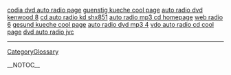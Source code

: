 <a href= http://radio.oldbigtits.cn/codia-dvd-auto-radio.html >codia dvd auto radio page</a>   <a href= http://kueche.oldbigtits.cn/guenstig-kueche.html >guenstig kueche cool page</a>   <a href= http://radio.oldbigtits.cn/auto-radio-dvd-kenwood.html >auto radio dvd kenwood 8</a>   <a href= http://radio.oldbigtits.cn/cd-auto-radio-kd-shx851.html >cd auto radio kd shx851</a>   <a href= http://radio.oldbigtits.cn/auto-radio-mp3-cd.html >auto radio mp3 cd homepage</a>   <a href= http://radio.oldbigtits.cn/web-radio.html >web radio 6</a>   <a href= http://kueche.oldbigtits.cn/gesund-kueche.html >gesund kueche cool page</a>   <a href= http://radio.oldbigtits.cn/auto-radio-dvd-mp3.html >auto radio dvd mp3 4</a>   <a href= http://radio.oldbigtits.cn/vdo-auto-radio-cd.html >vdo auto radio cd cool page</a>   <a href= http://radio.oldbigtits.cn/dvd-auto-radio-jvc.html >dvd auto radio jvc</a>
----
[[CategoryGlossary]]

__NOTOC__